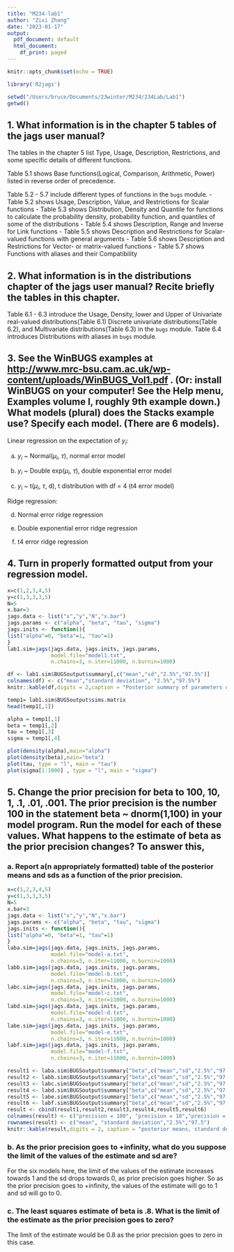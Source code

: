 ```yaml
---
title: "M234-lab1"
author: "Zixi Zhang"
date: "2023-01-17"
output:
  pdf_document: default
  html_document:
    df_print: paged
---
```


```r
knitr::opts_chunk$set(echo = TRUE)
```

```r
library('R2jags')
```

```r
setwd("/Users/bruce/Documents/23winter/M234/234Lab/Lab1")
getwd()
```

## 1. What information is in the chapter 5 tables of the jags user manual?

The tables in the chapter 5 list Type, Usage, Description, Restrictions, and some specific details of different functions.

Table 5.1 shows Base functions(Logical, Comparison, Arithmetic, Power) listed in reverse order of precedence.

Table 5.2 - 5.7 include different types of functions in the `bugs` module. - Table 5.2 shows Usage, Description, Value, and Restrictions for Scalar functions - Table 5.3 shows Distribution, Density and Quantile for functions to calculate the probability density, probability function, and quantiles of some of the distributions - Table 5.4 shows Description, Range and Inverse for Link functions - Table 5.5 shows Description and Restrictions for Scalar-valued functions with general arguments - Table 5.6 shows Description and Restrictions for Vector- or matrix-valued functions - Table 5.7 shows Functions with aliases and their Compatibility

## 2. What information is in the distributions chapter of the jags user manual? Recite briefly the tables in this chapter.

Table 6.1 - 6.3 introduce the Usage, Density, lower and Upper of Univariate real-valued distributions(Table 6.1) Discrete univariate distributions(Table 6.2), and Multivariate distributions(Table 6.3) in the `bugs` module. Table 6.4 introduces Distributions with aliases in `bugs` module.

## 3. See the WinBUGS examples at <http://www.mrc-bsu.cam.ac.uk/wp-content/uploads/WinBUGS_Vol1.pdf> . (Or: install WinBUGS on your computer! See the Help menu, Examples volume I, roughly 9th example down.) What models (plural) does the Stacks example use? Specify each model. (There are 6 models).

Linear regression on the expectation of $y_i$:

a)  $y_i$ \~ Normal($\mu_i$, $\tau$), normal error model

b)  $y_i$ \~ Double exp($\mu_i$, $\tau$), double exponential error model

c)  $y_i$ \~ t($\mu_i$, $\tau$, d), t distribution with df = 4 (t4 error model)

Ridge regression:

d)  Normal error ridge regression

e)  Double exponential error ridge regression

f)  t4 error ridge regression

## 4. Turn in properly formatted output from your regression model.

```r
x=c(1,2,3,4,5)
y=c(1,3,3,3,5)
N=5 
x.bar=3
jags.data <- list("x","y","N","x.bar")
jags.params <- c("alpha", "beta", "tau", "sigma")
jags.inits <- function(){
list("alpha"=0, "beta"=1, "tau"=1)
}
lab1.sim=jags(jags.data, jags.inits, jags.params, 
              model.file="model1.txt", 
              n.chains=3, n.iter=11000, n.burnin=1000)
```

```r
df <- lab1.sim$BUGSoutput$summary[,c("mean","sd","2.5%","97.5%")]
colnames(df) <- c("mean","standard deviation", "2.5%","97.5%")
knitr::kable(df,digits = 2,caption = "Posterior summary of parameters of regression model")
```


```r
temp1= lab1.sim$BUGSoutput$sims.matrix
head(temp1[,1])

alpha = temp1[,1]
beta = temp1[,2]
tau = temp1[,3]
sigma = temp1[,4]
```

```r
plot(density(alpha),main="alpha")
plot(density(beta),main="beta")
plot(tau, type = "l", main = "tau")
plot(sigma[1:1000] , type = "l", main = "sigma")
```

## 5. Change the prior precision for beta to 100, 10, 1, .1, .01, .001. The prior precision is the number 100 in the statement beta \~ dnorm(1,100) in your model program. Run the model for each of these values. What happens to the estimate of beta as the prior precision changes? To answer this,

### a. Report a(n appropriately formatted) table of the posterior means and sds as a function of the prior precision.

```r
x=c(1,2,3,4,5)
y=c(1,3,3,3,5)
N=5 
x.bar=3
jags.data <- list("x","y","N","x.bar")
jags.params <- c("alpha", "beta", "tau", "sigma")
jags.inits <- function(){
list("alpha"=0, "beta"=1, "tau"=1)
}
laba.sim=jags(jags.data, jags.inits, jags.params, 
              model.file="model-a.txt", 
              n.chains=3, n.iter=11000, n.burnin=1000)
labb.sim=jags(jags.data, jags.inits, jags.params, 
              model.file="model-b.txt", 
              n.chains=3, n.iter=11000, n.burnin=1000)
labc.sim=jags(jags.data, jags.inits, jags.params, 
              model.file="model-c.txt", 
              n.chains=3, n.iter=11000, n.burnin=1000)
labd.sim=jags(jags.data, jags.inits, jags.params, 
              model.file="model-d.txt", 
              n.chains=3, n.iter=11000, n.burnin=1000)
labe.sim=jags(jags.data, jags.inits, jags.params, 
              model.file="model-e.txt", 
              n.chains=3, n.iter=11000, n.burnin=1000)
labf.sim=jags(jags.data, jags.inits, jags.params, 
              model.file="model-f.txt", 
              n.chains=3, n.iter=11000, n.burnin=1000)
```

```r
result1 <- laba.sim$BUGSoutput$summary["beta",c("mean","sd","2.5%","97.5%")]
result2 <- labb.sim$BUGSoutput$summary["beta",c("mean","sd","2.5%","97.5%")]
result3 <- labc.sim$BUGSoutput$summary["beta",c("mean","sd","2.5%","97.5%")]
result4 <- labd.sim$BUGSoutput$summary["beta",c("mean","sd","2.5%","97.5%")]
result5 <- labe.sim$BUGSoutput$summary["beta",c("mean","sd","2.5%","97.5%")]
result6 <- labf.sim$BUGSoutput$summary["beta",c("mean","sd","2.5%","97.5%")]
result <- cbind(result1,result2,result3,result4,result5,result6)
colnames(result) <- c("precision = 100", "precision = 10","precision = 1","precision = .1","precision = .01","precision = .001")
rownames(result) <- c("mean", "standard deviation","2.5%","97.5")
knitr::kable(result,digits = 2, caption = "posterior means, standard deviations and limits for differnet prior precisions")
```

### b. As the prior precision goes to +infinity, what do you suppose the limit of the values of the estimate and sd are?

For the six models here, the limit of the values of the estimate increases towards 1 and the sd drops towards 0, as prior precision goes higher. So as the prior precision goes to +infinity, the values of the estimate will go to 1 and sd will go to 0.

### c. The least squares estimate of beta is .8. What is the limit of the estimate as the prior precision goes to zero?

The limit of the estimate would be 0.8 as the prior precision goes to zero in this case.
